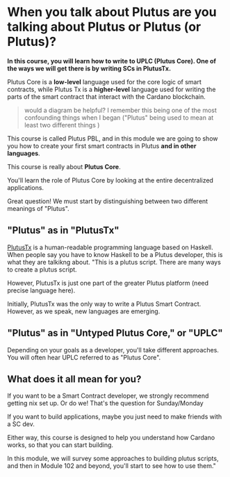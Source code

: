 # When you talk about Plutus are you talking about Plutus or Plutus (or Plutus)?

**In this course, you will learn how to write to UPLC (Plutus Core). One of the ways we will get there is by writing SCs in PlutusTx.**

Plutus Core is a **low-level** language used for the core logic of smart contracts, while Plutus Tx is a **higher-level** language used for writing the parts of the smart contract that interact with the Cardano blockchain.

> would a diagram be helpful? I remember this being one of the most confounding things when I began
("Plutus" being used to mean at least two different things )

This course is called Plutus PBL, and in this module we are going to show you how to create your first smart contracts
in Plutus **and in other languages**. 

This course is really about **Plutus Core**. 


You'll learn the role of Plutus Core by looking at the entire decentralized applications.

Great question! We must start by distinguishing between two different meanings of "Plutus".

## "Plutus" as in "PlutusTx"

[PlutusTx](https://plutus.readthedocs.io/en/latest/tutorials/plutus-tx.html) is a human-readable programming language based on Haskell. When people say you have to know Haskell
to be a Plutus developer, this is what they are talkikng about.
"This is a plutus script. There are many ways to create a plutus script.

However, PlutusTx is just one part of the greater Plutus platform (need precise language here).

Initially, PlutusTx was the only way to write a Plutus Smart Contract. However, as we speak, new languages are emerging.

## "Plutus" as in "Untyped Plutus Core," or "UPLC"

Depending on your goals as a developer, you'll take different approaches. You will often hear UPLC referred to as "Plutus Core".


## What does it all mean for you?
If you want to be a Smart Contract developer, we strongly recommend getting nix set up. Or do we! That's the question for Sunday/Monday

If you want to build applications, maybe you just need to make friends with a SC dev.

Either way, this course is designed to help you understand how Cardano works, so that you can start building.

In this module, we will survey some approaches to building plutus scripts, and then in Module 102 and beyond, you'll start to see how to use them."

